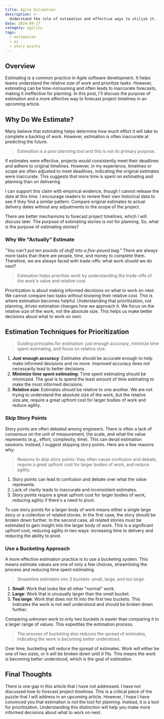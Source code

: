 ```yaml
---
title: Agile Estimation
description: >-
  Understand the role of estimation and effective ways to utilize it.
date: 2024-09-17
category: agility
tags:
  - estimation
  - ai
  - story points
---
```


## Overview

Estimating is a common practice in Agile software development. It helps teams understand the relative size of work and prioritize tasks. However, estimating can be time-consuming and often leads to inaccurate forecasts, making it ineffective for planning. In this post, I'll discuss the purpose of estimation and a more effective way to forecast project timelines in an upcoming article.

## Why Do We Estimate?

Many believe that estimating helps determine how much effort it will take to complete a backlog of work. However, estimation is often inaccurate at predicting the future.

> Estimation is a poor planning tool and this is not its primary purpose.

If estimates were effective, projects would consistently meet their deadlines and adhere to original timelines. However, in my experience, timelines or scope are often adjusted to meet deadlines, indicating the original estimates were inaccurate. This suggests that more time is spent on estimating and planning than on delivering.

I can support this claim with empirical evidence, though I cannot release the data at this time. I encourage readers to review their own historical data to see if they find a similar pattern. Compare original estimates to actual delivery dates without any adjustments to the scope of the project.

There are better mechanisms to forecast project timelines, which I will discuss later. The purpose of estimating stories is not for planning. So, what is the purpose of estimating stories?

### Why We "Actually" Estimate

<em>"You can't put ten pounds of stuff into a five-pound bag."</em> There are
always more tasks than there are people, time, and money to complete them.
Therefore, we are always faced with trade-offs: what work should we do next?

> Estimation helps prioritize work by understanding the trade-offs of the work's
> value and relative cost.

Prioritization is about making informed decisions on what to work on next. We cannot compare two tasks without knowing their relative cost. This is where estimation becomes helpful. Understanding that prioritization, not planning, drives estimation changes how we approach it. We focus on the relative size of the work, not the absolute size. This helps us make better decisions about what to work on next.

## Estimation Techniques for Prioritization

> Guiding principles for estimation: just enough accuracy, minimize time spent estimating, and focus on relative size.

1. **Just enough accuracy**: Estimates should be accurate enough to help make informed decisions and no more. Improved accuracy does not necessarily lead to better decisions.
2. **Minimize time spent estimating**: Time spent estimating should be minimized. The goal is to spend the least amount of time estimating to make the most informed decisions.
3. **Relative size**: Estimates should be relative to one another. We are not trying to understand the absolute size of the work, but the relative size.ate, require a great upfront cost for larger bodies of work and reduce agility.

### Skip Story Points

Story points are often debated among engineers. There is often a lack of consensus on the unit of measurement, the scale, and what the value represents (e.g., effort, complexity, time). This can derail estimation sessions. Instead, I suggest skipping story points. Here are a few reasons why:

> Reasons to skip story points: they often cause confusion and debate, require a great upfront cost for larger bodies of work, and reduce agility.

1. Story points can lead to confusion and debate over what the value represents.
2. Lack of clarity leads to inaccurate and inconsistent estimates.
3. Story points require a great upfront cost for larger bodies of work, reducing agility if there's a need to pivot.

To use story points for a larger body of work means either a single large story or a collection of related stories. In the first case, the story should be broken down further. In the second case, all related stories must be estimated to gain insight into the larger body of work. This is a significant upfront cost, reducing agility in two ways: increasing time to delivery and reducing the ability to pivot.

### Use a Bucketing Approach

A more effective estimation practice is to use a bucketing system. This means estimate values are one of only a few choices, streamlining the process and reducing time spent estimating.

> Streamline estimates into 3 buckets: small, large, and too large.

1. **Small**: Work that looks like all other "normal" work.
2. **Large**: Work that is unusually larger than the small bucket.
3. **Too large**: Work that does not fit into the first two buckets. This indicates the work is not well understood and should be broken down further.

Comparing unknown work to only two buckets is easier than comparing it to a larger range of values. This expedites the estimation process.

> The process of bucketing also reduces the spread of estimates, indicating the work is becoming better understood.

Over time, bucketing will reduce the spread of estimates. Work will either be one of two sizes, or it will be broken down until it fits. This means the work is becoming better understood, which is the goal of estimation.

## Final Thoughts

There is one gap in this article that I have not addressed. I have not discussed how to forecast project timelines. This is a critical piece of the puzzle that I will address in an upcoming article. However, I hope I have convinced you that estimation is not the tool for planning. Instead, it is a tool for prioritization. Understanding this distinction will help you make more informed decisions about what to work on next.
